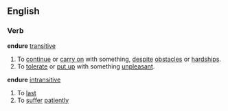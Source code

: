==English==
===Verb===
'''endure''' [[transitive]]
# To [[continue]] or [[carry on]] with something, [[despite]] [[obstacle]]s or [[hardship]]s.
# To [[tolerate]] or [[put up]] with something [[unpleasant]].
'''endure''' [[intransitive]]
# To [[last]]
# To [[suffer]] [[patiently]]
